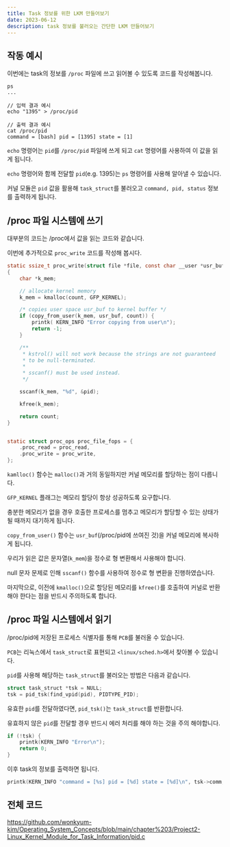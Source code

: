 ```yaml
---
title: Task 정보를 위한 LKM 만들어보기
date: 2023-06-12
description: task 정보를 불러오는 간단한 LKM 만들어보기
---
```


## 작동 예시

이번에는 task의 정보를 `/proc` 파일에 쓰고 읽어볼 수 있도록 코드를 작성해봅니다.

```shell
ps
...

// 입력 결과 예시
echo "1395" > /proc/pid

// 출력 결과 예시
cat /proc/pid
command = [bash] pid = [1395] state = [1]
```

`echo` 명령어는 `pid`를 `/proc/pid` 파일에 쓰게 되고 `cat` 명령어를 사용하여 이 값을 읽게 됩니다.

`echo` 명령어와 함께 전달할 `pid`(e.g. 1395)는 `ps` 명령어를 사용해 알아낼 수 있습니다.

커널 모듈은 `pid` 값을 활용해 `task_struct`를 불러오고 `command, pid, status` 정보를 출력하게 됩니다.

## /proc 파일 시스템에 쓰기

대부분의 코드는 /proc에서 값을 읽는 코드와 같습니다.

이번에 추가적으로 `proc_write` 코드를 작성해 봅시다.

```c
static ssize_t proc_write(struct file *file, const char __user *usr_buf, size_t count, loff_t *pos)
{
    char *k_mem;

    // allocate kernel memory
    k_mem = kmalloc(count, GFP_KERNEL);

    /* copies user space usr_buf to kernel buffer */
    if (copy_from_user(k_mem, usr_buf, count)) {
        printk( KERN_INFO "Error copying from user\n");
        return -1;
    }

    /**
     * kstrol() will not work because the strings are not guaranteed
     * to be null-terminated.
     *
     * sscanf() must be used instead.
     */

    sscanf(k_mem, "%d", &pid);

    kfree(k_mem);

    return count;
}


static struct proc_ops proc_file_fops = {
    .proc_read = proc_read,
    .proc_write = proc_write,
};
```

`kamlloc()` 함수는 `malloc()`과 거의 동일하지만 커널 메모리를 할당하는 점이 다릅니다.

`GFP_KERNEL` 플래그는 메모리 할당이 항상 성공하도록 요구합니다.

충분한 메모리가 없을 경우 호출한 프로세스를 멈추고 메모리가 할당할 수 있는 상태가 될 때까지 대기하게 됩니다.

`copy_from_user()` 함수는 `usr_buf`(/proc/pid에 쓰여진 것)을 커널 메모리에 복사하게 됩니다.

우리가 읽은 값은 문자열(`k_mem`)을 정수로 형 변환해서 사용해야 합니다.

null 문자 문제로 인해 `sscanf()` 함수를 사용하여 정수로 형 변환을 진행하였습니다.

마지막으로, 이전에 `kmalloc()`으로 할당된 메모리를 `kfree()`를 호출하여 커널로 반환해야 한다는 점을 반드시 주의하도록 합니다.

## /proc 파일 시스템에서 읽기

/proc/pid에 저장된 프로세스 식별자를 통해 `PCB`를 불러올 수 있습니다.

`PCB`는 리눅스에서 `task_struct`로 표현되고 `<linux/sched.h>`에서 찾아볼 수 있습니다.

`pid`를 사용해 해당하는 `task_struct`를 불러오는 방법은 다음과 같습니다.

```c
struct task_struct *tsk = NULL;
tsk = pid_tsk(find_vpid(pid), PIDTYPE_PID);
```

유효한 `pid`를 전달하였다면, `pid_tsk()`는 `task_struct`를 반환합니다.

유효하지 않은 `pid`를 전달할 경우 반드시 에러 처리를 해야 하는 것을 주의 해야합니다.

```c
if (!tsk) {
    printk(KERN_INFO "Error\n");
    return 0;
}
```

이후 task의 정보를 출력하면 됩니다.

```c
printk(KERN_INFO "command = [%s] pid = [%d] state = [%d]\n", tsk->comm, tsk->pid, tsk->__state
```

## 전체 코드

https://github.com/wonkyum-kim/Operating_System_Concepts/blob/main/chapter%203/Project2-Linux_Kernel_Module_for_Task_Information/pid.c
